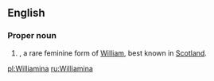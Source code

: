 ==English==

===Proper noun===
{{en-proper noun}}

# {{given name|female|from=Germanic}}, a rare feminine form of [[William]], best known in [[Scotland]].

[[pl:Williamina]]
[[ru:Williamina]]
